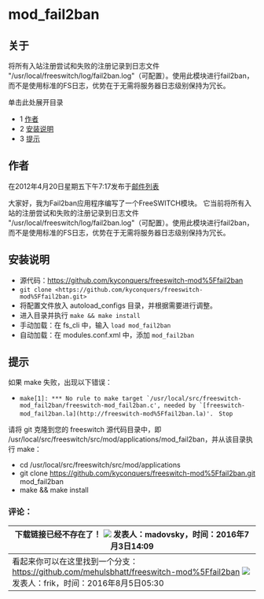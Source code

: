 # mod_fail2ban 

## 关于

将所有入站注册尝试和失败的注册记录到日志文件 "/usr/local/freeswitch/log/fail2ban.log"（可配置）。使用此模块进行fail2ban，而不是使用标准的FS日志，优势在于无需将服务器日志级别保持为冗长。

单击此处展开目录

* 1 [作者](#作者)
* 2 [安装说明](#安装说明)
* 3 [提示](#提示)

## 作者

在2012年4月20日星期五下午7:17发布于[邮件列表](http://lists.freeswitch.org/pipermail/freeswitch-users/2012-April/083115.html)

大家好，我为Fail2ban应用程序编写了一个FreeSWITCH模块。
它当前将所有入站的注册尝试和失败的注册记录到日志文件 "/usr/local/freeswitch/log/fail2ban.log"（可配置）。使用此模块进行fail2ban，而不是使用标准的FS日志，优势在于无需将服务器日志级别保持为冗长。

## 安装说明

* 源代码：<https://github.com/kyconquers/freeswitch-mod%5Ffail2ban>
* `git clone <https://github.com/kyconquers/freeswitch-mod%5Ffail2ban.git>`
* 将配置文件放入 autoload\_configs 目录，并根据需要进行调整。
* 进入目录并执行 `make && make install`
* 手动加载：在 fs\_cli 中，输入 `load mod_fail2ban`
* 自动加载：在 modules.conf.xml 中，添加 `mod_fail2ban`

## 提示

如果 make 失败，出现以下错误：

* `` make[1]: *** No rule to make target `/usr/local/src/freeswitch-mod_fail2ban/freeswitch-mod_fail2ban.c', needed by `[freeswitch-mod_fail2ban.la](http://freeswitch-mod%5Ffail2ban.la)'.  `` `Stop`

请将 git 克隆到您的 freeswitch 源代码目录中，即 /usr/local/src/freeswitch/src/mod/applications/mod\_fail2ban，并从该目录执行 make：

* cd /usr/local/src/freeswitch/src/mod/applications
* git clone <https://github.com/kyconquers/freeswitch-mod%5Ffail2ban.git> mod\_fail2ban
* make && make install

### 评论：

| 下载链接已经不存在了！ ![](/images/icons/contenttypes/comment_16.png) 发表人：madovsky，时间：2016年7月3日14:09                                                        |
| --------------------------------------------------------------------------------------------------------------------------------------------------------------------------------- |
| 看起来你可以在这里找到一个分支：<https://github.com/mehulsbhatt/freeswitch-mod%5Ffail2ban> ![](/images/icons/contenttypes/comment_16.png) 发表人：frik，时间：2016年8月5日05:30 |